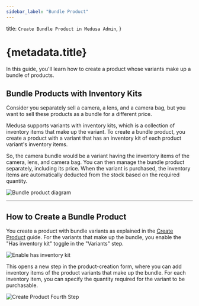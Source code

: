 ```yaml
---
sidebar_label: "Bundle Product"
---
```


  title: `Create Bundle Product in Medusa Admin`,
}

# {metadata.title}

In this guide, you'll learn how to create a product whose variants make up a bundle of products.

## Bundle Products with Inventory Kits

Consider you separately sell a camera, a lens, and a camera bag, but you want to sell these products as a bundle for a different price.

Medusa supports variants with inventory kits, which is a collection of inventory items that make up the variant. To create a bundle product, you create a product with a variant that has an inventory kit of each product variant's inventory items.

So, the camera bundle would be a variant having the inventory items of the camera, lens, and camera bag. You can then manage the bundle product separately, including its price. When the variant is purchased, the inventory items are automatically deducted from the stock based on the required quantity.

![Bundle product diagram](https://res.cloudinary.com/dza7lstvk/image/upload/v1739870226/User%20Guide/bundle_product_oxdibk.jpg)

---

## How to Create a Bundle Product

You create a product with bundle variants as explained in the [Create Product](../page.mdx) guide. For the variants that make up the bundle, you enable the "Has inventory kit" toggle in the "Variants" step.

![Enable has inventory kit](https://res.cloudinary.com/dza7lstvk/image/upload/v1739865469/User%20Guide/Screenshot_2025-02-18_at_9.57.05_AM_j7cugr.png)

This opens a new step in the product-creation form, where you can add inventory items of the product variants that make up the bundle. For each inventory item, you can specify the quantity required for the variant to be purchasable.

![Create Product Fourth Step](https://res.cloudinary.com/dza7lstvk/image/upload/v1739866189/User%20Guide/Screenshot_2025-02-18_at_10.09.37_AM_lnd8jj.png)
